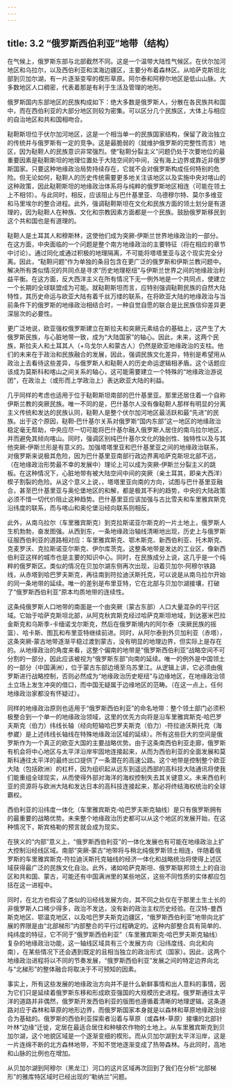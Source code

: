 ```yaml
---
---
---
```

title: 3.2 “俄罗斯西伯利亚”地带（结构）
---



在气候上，俄罗斯东部与北部截然不同。这是一个温带大陆性气候区。在伏尔加河地区和乌拉尔，以及西伯利亚和滨海边疆区，主要分布着森林区。从哈萨克斯坦北部到贝加尔湖，有一⽚逐渐变窄的楔形草原。阿尔泰和阿穆尔地区是低山山脉。大多数地区人口稠密，代表着那是有利于生活及管理的地形。

俄罗斯国内东部地区的民族构成如下：绝大多数是俄罗斯人，分散在各民族共和国中，而在西伯利亚的大部分地区则较为密集。可以区分几个民族区，大体上与相应的自治地区和共和国相吻合。

鞑靼斯坦位于伏尔加河地区，这是一个相当单一的民族国家结构，保留了政治独立的传统并与俄罗斯有一定的竞争。这是最脆弱的（就维护俄罗斯的完整性而言）地区，因为鞑靼人的民族意识非常强烈。使“鞑靼分裂主义”问题仍处于次要地位的最重要因素是鞑靼斯坦的地理位置处于大陆空间的中间，没有海上边界或靠近非俄罗斯国家。只要这种地缘政治局势持续存在，它就不会对俄罗斯构成任何特别的危险。但无论如何，鞑靼人的历史传统需要更多地关注该地区以及实施中央对喀山的这种政策，因此鞑靼斯坦的地缘政治体系将与纯粹的俄罗斯地区相连（可能在领土上不相邻）。与此同时，相反，应该阻止与巴什基里亚、乌德穆尔特、莫尔多维亚和马里埃尔的整合进程。此外，强调鞑靼斯坦在文化和民族方面的领土划分是有道理的，因为鞑靼人在种族、文化和宗教因素方面都是一个民族。鼓励俄罗斯移民到这个共和国也是有道理的。

鞑靼人是土耳其人和穆斯林，这使他们成为突厥‑伊斯兰世界地缘政治的一部分。在这方面，中央面临的一个问题是整个南方地缘政治的主要特征（将在相应的章节中讨论）。通过同化或通过积极的地理隔离，不可能将塔塔里亚与这个现实完全分离。因此，“鞑靼问题”作为单独的条目包含在更广泛的俄罗斯和伊斯兰教问题中。解决所有类似情况的共同点是寻求“历史地理枢纽”与伊斯兰世界之间的地缘政治利益平衡。在这方面，反大西洋主义在所有情况下无一例外地是一个共同点，使建立一个长期的全球联盟成为可能。就鞑靼斯坦而言，应特别强调鞑靼民族的自然大陆特性，其历史命运与欧亚大陆有着千丝万缕的联系，在将欧亚大陆的地缘政治与当前条件下的俄罗斯的地缘政治相结合时，一种自觉自愿的联合是比民族信仰差异更深层次的必要性。

更广泛地说，欧亚强权俄罗斯建立在斯拉夫和突厥元素结合的基础上，这产生了大俄罗斯民族，与心脏地带一致，成为“大陆国家”的轴心。因此，未来，这两个民族，斯拉夫人和土耳其人（+乌戈尔人和蒙古人）仍然是欧亚地缘政治的支柱。他们的未来在于政治和民族融合的发展，因此，强调民族文化差异，特别是希望用从政治上去看待这些差异，与俄罗斯人和鞑靼人的历史命运逻辑相矛盾。这个话题应该成为莫斯科和喀山之间关系的轴心，这可能需要建立一个特殊的“地缘政治游说团”，在政治上（或形而上学政治上）表达欧亚大陆的利益。

几乎同样的考虑也适用于位于鞑靼斯坦南部的巴什基里亚。那里还居住着一个自称伊斯兰教的突厥民族。唯一不同的是，巴什基尔人没有像鞑靼人那样有明显的分离主义传统和发达的民族认同，鞑靼人是整个伏尔加河地区最活跃和最“先进”的民族。出于这个原因，鞑靼‑巴什基尔关系对俄罗斯“国内东部”这一地区的地缘政治稳定毫无帮助，中央应尽一切可能将巴什基尔融入俄罗斯人居住的南乌拉尔地区，并而避免其倾向喀山。同时，强调区别纯巴什基尔文化的独创性、独特性以及与其他突厥‑伊斯兰形是有意义的。加强塔塔里亚和巴什基里亚之间的地缘政治联系，对俄罗斯来说极其危险，因为巴什基里亚南部行政边界离哈萨克斯坦北部不远，（在地缘政治形势最不幸的发展中）理论上可以成为突厥‑伊斯兰分裂主义的跳板。在这种情况下，心脏地带有被大陆空间中间的突厥（亲土耳其，即亲大西洋）楔子割裂的危险。从这个意义上说，，塔塔里亚向南的方向，试图与巴什基里亚融合，甚至巴什基里亚与奥伦堡地区的和解，都是极其不利的趋势，中央的大陆政策必须不惜一切代价阻止这种趋势。巴什基里亚应该加强与古比雪夫和车里雅宾斯克沿纬度的联系，而与喀山和奥伦堡沿经向联系则相反。

此外，从南乌拉尔（车里雅宾斯克）到克拉斯诺亚尔斯克的一⽚土地上，俄罗斯人生机勃勃，奋发图强。从西到东，一条地缘政治轴线清晰地出现，历史上与俄罗斯征服西伯利亚的道路相对应：车里雅宾斯克、鄂木斯克、新西伯利亚、托木斯克、克麦罗沃、克拉斯诺亚尔斯克、伊尔库茨克。这整条地带是发达的工业区，像新西伯利亚这样的城市也是主要的知识中心。同时，在民族成分上说，这几乎是一个纯粹的俄罗斯区。类似的情况在贝加尔湖东侧再次出现，沿着贝加尔‑阿穆尔铁路线，从赤塔到哈巴罗夫斯克，再往南到符拉迪沃斯托克，可以说是从南乌拉尔开始的同一条地带的延续。唯一的差别是布里亚特，它在北部与贝加尔湖接壤，打破了“俄罗斯西伯利亚”原本均质地带的连续性。

这条纯俄罗斯人口地带的南面是一个由突厥（蒙古东部）人口大量混杂的平行区域。它始于哈萨克斯坦北部，从阿克秋宾斯克经过哈萨克斯坦地域，到达塞米巴拉金斯克和乌斯季-卡缅诺戈尔斯克，然后在俄罗斯境内的阿尔泰（突厥民族的摇篮）、哈卡斯、图瓦和布里亚特继续前进。同时，从阿尔泰到外贝加利亚（赤塔），这条突厥‑蒙古地带逐渐平稳过渡到蒙古，没有明显的地理边界，但实际上是存在的。从地缘政治的角度来看，这整个偏南的地带是“俄罗斯西伯利亚”战略空间不可分割的一部分，因此应该被视为“俄罗斯东部”向南的延续。唯一的例外是中国领土的一部分（中国满洲），位于蒙古东部边境至乌苏里江。从逻辑上讲，它必须由俄罗斯进行战略控制，否则必然成为“地缘政治历史枢纽”与边缘地区，在地缘政治领土立场上发生冲突的借口，而中国无疑属于边缘地区的范畴。（在这一点上，任何地缘政治家都没有怀疑过）。

同样的地缘政治原则也适用于“俄罗斯西伯利亚”的命名地带：整个领土部门必须积极整合到一个单一的地缘政治领域，这里的优先方向将是沿车里雅宾斯克‑哈巴罗夫斯克（伯力）纬线长轴（经向短轴哈巴罗夫斯克（伯力）‑符拉迪沃斯托克（海参崴）是上述纬线长轴线在特殊地缘政治区域的延续）。所有这些巨大的空间是俄罗斯作为一个真正的欧亚大国的主要战略优势。由于这条南西伯利亚⾛廊，俄罗斯有机会将中心地区与太平洋沿岸牢固地连接起来，从而为西伯利亚的全面发展和莫斯科通往太平洋的最终出口提供了一条潜在的高速公路。这个地带是控制整个欧亚大陆（包括欧洲）的杠杆，因为组织起从远东到遥远西部的高科技大陆通讯将使我们能重组全球现实，从而使得外部对海洋的海权控制失去其关键意义。未来西伯利亚的资源将与欧洲大陆和发达日本的高科技连接起来，那必将终结海权统治的全球霸权。

西伯利亚的沿纬度一体化（车里雅宾斯克‑哈巴罗夫斯克轴线）是只有俄罗斯拥有的最重要的战略优势。未来整个地缘政治历史都可以从这个地区的发展开始，在这种情况下，斯宾格勒的预言就会成为现实。

在狭义的“内部”意义上，“俄罗斯西伯利亚”的一体化发展也有可能在地缘政治上扩大控制沿经线区域。南部“突厥‑蒙古”地带将与稍北纯俄罗斯领土相连，伴随着俄罗斯的车里雅宾斯克‑符拉迪沃斯托克轴线的经济一体化和战略统治将使得上述区域获得最广泛的民族文化自治。此外，诸如哈萨克斯坦、俄罗斯联邦领土上的自治区和共和国、蒙古，可能还有中国满洲里的某些地区，这些不同性质的实体都应包括在这一进程中。

同时，在北方也假设了类似的沿经线发展方向，其不同之处仅在于那里土生土长的非俄罗斯人口稀少得多，政治不发达，没有新的政治主权历史经验。在汉特-曼西斯克地区、鄂温克地区，以及哈巴罗夫斯克边疆区，“俄罗斯西伯利亚”地带向北扩展的界限是由“北部梯形”内部整合的平行过程确定的。这种内部整合具有简单的、纯纬度的特征，它不同于“俄罗斯西伯利亚”（车里雅宾斯克‑哈巴罗夫斯克轴线）复杂的地缘政治功能，这一轴线区域具有三个发展方向（沿纬度线、向北和向南），在某些情况下还会遇到既定的且相当独立的政治形式（国家）。因此，这两个地缘政治进程将以不同的节奏发展，“俄罗斯西伯利亚”发展之间的特定边界向北与“北梯形”的整体融合将取决于不可预知的因素。

事实上，所有这些发展的地缘政治方向并不是什么新鲜事情和出人意料的事情，因为它们只是延续着俄罗斯东移和形成欧亚强国的大规模历史进程。俄罗斯通往太平洋的道路并非偶然，俄罗斯开发西伯利亚的版图也遵循着清晰的地理逻辑。这条道路对应于森林和草原的地形边界，而俄罗斯国家本身就是以森林和草原地缘政治综合为基础的。俄罗斯的西伯利亚探索者沿着与草原（或森林-草原）接壤的北部针叶林“边缘”迁徙，定居在最适合居住和种植农作物的土地上。从车里雅宾斯克到贝加尔湖，这个地貌区域是一个逐渐变细的楔形。而从贝加尔湖到太平洋沿岸，这是一⽚连绵不断的北方森林地带，不知不觉地逐渐变成了热带森林。与此同时，高地和山脉的比例也在增加。

从贝加尔湖到阿穆尔（黑龙江）河口的这⽚区域再次回到了我们在分析“北部梯形”的雅库特区域时已经出现的“勒纳兰”问题。